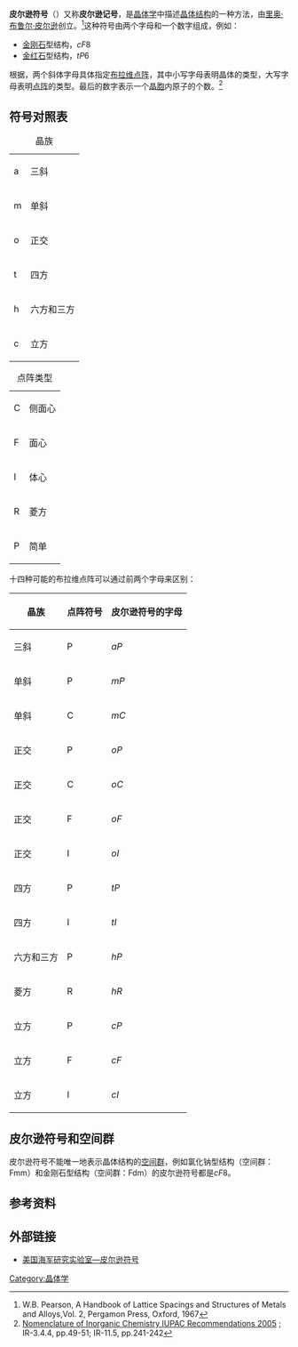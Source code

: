 '''皮尔逊符号'''（{{lang-en|Pearson symbol}}）又称'''皮尔逊记号'''，是[[晶体学|晶体学]]中描述[[晶体结构|晶体结构]]的一种方法，由[[里奥·布鲁尔·皮尔逊|里奥·布鲁尔·皮尔逊]]创立。<ref> W.B. Pearson, A Handbook of Lattice Spacings and Structures of Metals and Alloys,Vol. 2, Pergamon Press, Oxford, 1967</ref>这种符号由两个字母和一个数字组成，例如：
* [[金刚石|金刚石]]型结构，''cF''8
* [[金红石|金红石]]型结构，''tP''6

根据{{link-en|2005年IUPAC无机化学命名法|IUPAC nomenclature of inorganic chemistry 2005}}，两个斜体字母具体指定[[布拉维点阵|布拉维点阵]]，其中小写字母表明晶体的类型，大写字母表明[[点阵|点阵]]的类型。最后的数字表示一个[[晶胞|晶胞]]内原子的个数。<ref>[http://old.iupac.org/publications/books/rbook/Red_Book_2005.pdf Nomenclature of Inorganic Chemistry IUPAC Recommendations 2005] {{Wayback|url=http://old.iupac.org/publications/books/rbook/Red_Book_2005.pdf |date=20180709210050 }}; IR-3.4.4, pp.49-51; IR-11.5, pp.241-242</ref>

==符号对照表==
{| class="wikitable"
|+ 晶族
|  a  || 三斜
|-
|  m  || 单斜
|-
|  o  || 正交
|-
|  t  || 四方
|-
|  h  || 六方和三方
|-
|  c  || 立方
|}

{| class="wikitable" 
|+ 点阵类型
|  C  ||侧面心
|-
|  F  ||面心
|-
|  I  ||体心
|-
|  R  ||菱方
|-
|  P  ||简单
|}

十四种可能的布拉维点阵可以通过前两个字母来区别：
{| class="wikitable"
! 晶族!!点阵符号!!皮尔逊符号的字母
|-
| 三斜 ||P||''aP''
|-
| 单斜 || P ||''mP''
|-
| 单斜 ||C ||''mC''
|-
| 正交 ||P||''oP''
|-
| 正交 || C||''oC''
|-
| 正交 ||F||''oF''
|-
| 正交 ||I||''oI''
|-
| 四方 || P||''tP''
|-
| 四方 ||I||''tI''
|-
| 六方和三方 || P||''hP''
|-
| 菱方 ||  R||''hR''
|-
| 立方 ||P||''cP''
|-
| 立方 ||F||''cF''
|-
| 立方 ||I||''cI''
|}

==皮尔逊符号和空间群==

皮尔逊符号不能唯一地表示晶体结构的[[空间群|空间群]]，例如氯化钠型结构（空间群：Fm{{overline|3}}m）和金刚石型结构（空间群：Fd{{overline|3}}m）的皮尔逊符号都是''cF''8。

==参考资料==
{{reflist}}

==外部链接==
*[https://web.archive.org/web/20111221232215/http://cst-www.nrl.navy.mil/lattice/pearson/index.html 美国海军研究实验室—皮尔逊符号]

[[Category:晶体学|Category:晶体学]]